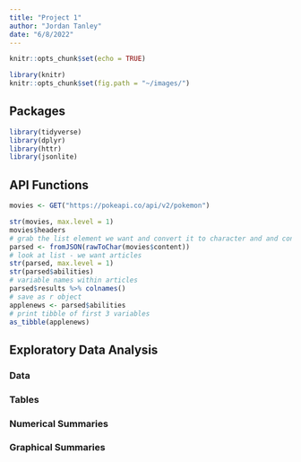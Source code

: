 ```yaml
---
title: "Project 1"
author: "Jordan Tanley"
date: "6/8/2022"
---
```


```r
knitr::opts_chunk$set(echo = TRUE)
```

```r
library(knitr)
knitr::opts_chunk$set(fig.path = "~/images/")
```


## Packages

```r
library(tidyverse)
library(dplyr)
library(httr)
library(jsonlite)
```


## API Functions

```r
movies <- GET("https://pokeapi.co/api/v2/pokemon")
```

```r
str(movies, max.level = 1)
movies$headers
# grab the list element we want and convert it to character and and convert to 
parsed <- fromJSON(rawToChar(movies$content))
# look at list - we want articles
str(parsed, max.level = 1)
str(parsed$abilities)
# variable names within articles
parsed$results %>% colnames()
# save as r object
applenews <- parsed$abilities
# print tibble of first 3 variables
as_tibble(applenews)
```


## Exploratory Data Analysis

### Data

### Tables

### Numerical Summaries

### Graphical Summaries 

